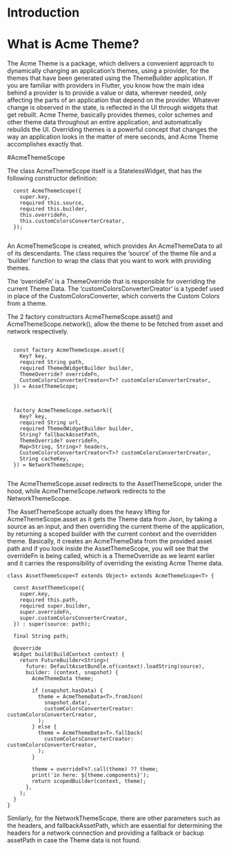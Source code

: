 # Introduction

# What is Acme Theme?

The Acme Theme is a package, which delivers a convenient approach to dynamically changing an application’s themes, using a provider, for the themes that have been generated using the ThemeBuilder application. If you are familiar with providers in Flutter, you know how the main idea behind a provider is to provide a value or data, wherever needed, only affecting the parts of an application that depend on the provider. Whatever change is observed in the state, is reflected in the UI through widgets that get rebuilt. Acme Theme, basically provides themes, color schemes and other theme data throughout an entire application, and automatically rebuilds the UI. Overriding themes is a powerful concept that changes the way an application looks in the matter of mere seconds, and Acme Theme accomplishes exactly that.


#AcmeThemeScope

The class AcmeThemeScope itself is a StatelessWidget, that has the following constructor definition:

```
  const AcmeThemeScope({
    super.key,
    required this.source,
    required this.builder,
    this.overrideFn,
    this.customColorsConverterCreator,
  });
  
  ```
  
An AcmeThemeScope is created, which provides An AcmeThemeData to all of its descendants.
The class requires the ‘source’ of the theme file and a ‘builder’ function to wrap the class that you want to work with providing themes.

The ‘overrideFn’ is a ThemeOverride that is responsible for overriding the current Theme Data.
The ‘customColorsConverterCreator’ is a typedef used in place of the CustomColorsConverter, which converts the Custom Colors from a theme.


The 2 factory constructors AcmeThemeScope.asset() and AcmeThemeScope.network(), allow the theme to be fetched from asset and network respectively.

```

  const factory AcmeThemeScope.asset({
    Key? key,
    required String path,
    required ThemedWidgetBuilder builder,
    ThemeOverride? overrideFn,
    CustomColorsConverterCreator<T>? customColorsConverterCreator,
  }) = AssetThemeScope;
  
```

```

  factory AcmeThemeScope.network({
    Key? key,
    required String url,
    required ThemedWidgetBuilder builder,
    String? fallbackAssetPath,
    ThemeOverride? overrideFn,
    Map<String, String>? headers,
    CustomColorsConverterCreator<T>? customColorsConverterCreator,
    String cacheKey,
  }) = NetworkThemeScope;
  
 ```
 
The AcmeThemeScope.asset redirects to the AssetThemeScope, under the hood, while AcmeThemeScope.network redirects to the NetworkThemeScope.
 
The AssetThemeScope actually does the heavy lifting for AcmeThemeScope.asset as it gets the Theme data from Json, by taking a source as an input, and then overriding the current theme of the application, by returning a scoped builder with the current context and the overridden theme. Basically, it creates an AcmeThemeData from the provided asset path and if you look inside the AssetThemeScope, you will see that the overrideFn is being called, which is a ThemeOverride as we learnt earlier and it carries the responsibility of overriding the existing Acme Theme data.

```
class AssetThemeScope<T extends Object> extends AcmeThemeScope<T> {
  
  const AssetThemeScope({
    super.key,
    required this.path,
    required super.builder,
    super.overrideFn,
    super.customColorsConverterCreator,
  }) : super(source: path);

  final String path;

  @override
  Widget build(BuildContext context) {
    return FutureBuilder<String>(
      future: DefaultAssetBundle.of(context).loadString(source),
      builder: (context, snapshot) {
        AcmeThemeData theme;

        if (snapshot.hasData) {
          theme = AcmeThemeData<T>.fromJson(
            snapshot.data!,
            customColorsConverterCreator: customColorsConverterCreator,
          );
        } else {
          theme = AcmeThemeData<T>.fallback(
            customColorsConverterCreator: customColorsConverterCreator,
          );
        }

        theme = overrideFn?.call(theme) ?? theme;
        print('in here: ${theme.components}');
        return scopedBuilder(context, theme);
      },
    );
  }
}

```

Similarly, for the NetworkThemeScope, there are other parameters such as the headers, and fallbackAssetPath, which are essential for determining the headers for a network connection and providing a fallback or backup assetPath in case the Theme data is not found.
